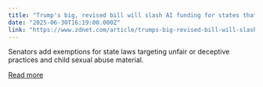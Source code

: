 ```yaml
---
title: "Trump's big, revised bill will slash AI funding for states that regulate AI"
date: "2025-06-30T16:19:00.000Z"
link: "https://www.zdnet.com/article/trumps-big-revised-bill-will-slash-ai-funding-for-states-that-regulate-ai/"
---
```


Senators add exemptions for state laws targeting unfair or deceptive practices and child sexual abuse material.

[Read more](https://www.zdnet.com/article/trumps-big-revised-bill-will-slash-ai-funding-for-states-that-regulate-ai/)
